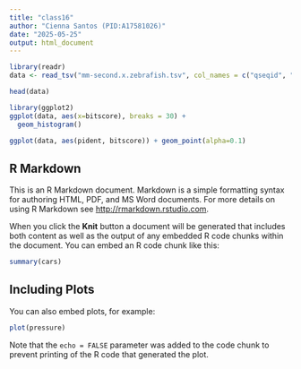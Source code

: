 ```yaml
---
title: "class16"
author: "Cienna Santos (PID:A17581026)"
date: "2025-05-25"
output: html_document
---
```


```r
library(readr)
data <- read_tsv("mm-second.x.zebrafish.tsv", col_names = c("qseqid", "sseqid", "pident", "length", "mismatch", "gapopen", "qstart", "qend", "sstart", "send", "evalue", "bitscore"))
```
```r
head(data)
```

```r
library(ggplot2)
ggplot(data, aes(x=bitscore), breaks = 30) + 
  geom_histogram()
```

```r
ggplot(data, aes(pident, bitscore)) + geom_point(alpha=0.1) 
```


## R Markdown

This is an R Markdown document. Markdown is a simple formatting syntax for authoring HTML, PDF, and MS Word documents. For more details on using R Markdown see <http://rmarkdown.rstudio.com>.

When you click the **Knit** button a document will be generated that includes both content as well as the output of any embedded R code chunks within the document. You can embed an R code chunk like this:

```r
summary(cars)
```

## Including Plots

You can also embed plots, for example:

```r
plot(pressure)
```

Note that the `echo = FALSE` parameter was added to the code chunk to prevent printing of the R code that generated the plot.


